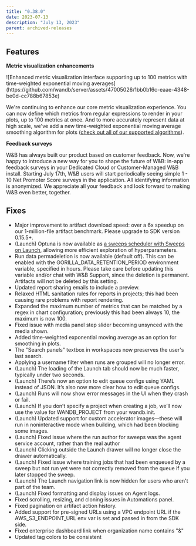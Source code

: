 ```yaml
---
title: "0.38.0"
date: 2023-07-13
description: "July 13, 2023"
parent: archived-releases
---
```



<Danger>
<Text/>
</Danger>

## Features

**Metric visualization enhancements** 

<Frame>
![Enhanced metric visualization interface supporting up to 100 metrics with time-weighted exponential moving averages](https://github.com/wandb/server/assets/47005026/1bb0b16c-eaae-4348-be0d-cc788b67853e)
</Frame>


We're continuing to enhance our core metric visualization experience.   You can now define which metrics from regular expressions to render in your plots, up to 100 metrics at once.   And to more accurately represent data at high scale, we've add a new time-weighted exponential moving average smoothing algorithm for plots ([check out all of our supported algorithms](https://docs.wandb.ai/guides/app/features/panels/line-plot/smoothing#docusaurus_skipToContent_fallback)).

**Feedback surveys**

W&B has always built our product based on customer feedback.  Now, we're happy to introduce a new way for you to shape the future of W&B: in-app feedback surveys in your Dedicated Cloud or Customer-Managed W&B install.   Starting July 17th, W&B users will start periodically seeing simple 1 - 10 Net Promoter Score surveys in the application.   All identifying information is anonymized.   We appreciate all your feedback and look forward to making W&B even better, together.

## Fixes

* Major improvement to artifact download speed: over a 6x speedup on our 1-million-file artifact benchmark.  Please upgrade to SDK version 0.15.5+.  
* (Launch) Optuna is now available as [a sweeps scheduler with Sweeps on Launch](https://docs.wandb.ai/guides/launch/sweeps-on-launch#create-a-custom-sweep-scheduler), allowing more efficient exploration of hyperparameters.
* Run data permadeletion is now available (default off).  This can be enabled with the GORILLA_DATA_RETENTION_PERIOD environment variable, specified in hours.  Please take care before updating this variable and/or chat with W&B Support, since the deletion is permanent.  Artifacts will not be deleted by this setting.  
* Updated report sharing emails to include a preview.
* Relaxed HTML sanitation rules for reports in projects; this had been causing rare problems with report rendering.
* Expanded the maximum number of metrics that can be matched by a regex in chart configuration; previously this had been always 10, the maximum is now 100.
* Fixed issue with media panel step slider becoming unsynced with the media shown.
* Added time-weighted exponential moving average as an option for smoothing in plots.
* The "Search panels" textbox in workspaces now preserves the user's last search.
* Applying a username filter when runs are grouped will no longer error.
* (Launch) The loading of the Launch tab should now be much faster, typically under two seconds.
* (Launch) There’s now an option to edit queue configs using YAML instead of JSON.  It’s also now more clear how to edit queue configs.
* (Launch) Runs will now show error messages in the UI when they crash or fail.
* (Launch) If you don’t specify a project when creating a job, we’ll now use the value for WANDB_PROJECT from your wandb.init.
* (Launch) Updated support for custom accelerator images—these will run in noninteractive mode when building, which had been blocking some images.
* (Launch) Fixed issue where the run author for sweeps was the agent service account, rather than the real author
* (Launch) Clicking outside the Launch drawer will no longer close the drawer automatically.
* (Launch) Fixed issue where training jobs that had been enqueued by a sweep but not run yet were not correctly removed from the queue if you later stopped the sweep.
* (Launch) The Launch navigation link is now hidden for users who aren't part of the team.
* (Launch) Fixed formatting and display issues on Agent logs.
* Fixed scrolling, resizing, and cloning issues in Automations panel.
* Fixed pagination on artifact action history.
* Added support for pre-signed URLs using a VPC endpoint URL if the AWS_S3_ENDPOINT_URL env var is set and passed in from the SDK side.
* Fixed enterprise dashboard link when organization name contains "&"
* Updated tag colors to be consistent

